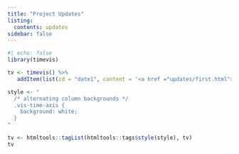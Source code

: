 ```yaml
---
title: "Project Updates"
listing:
  contents: updates
sidebar: false
---
```


```r
#| echo: false
library(timevis)

tv <- timevis() %>%
   addItem(list(id = "date1", content = '<a href ="updates/first.html">Website Deployed</a>', start = "2022-06-16"))

style <- "
  /* alternating column backgrounds */
  .vis-time-axis {
    background: white;
  }
"

tv <- htmltools::tagList(htmltools::tags$style(style), tv)
tv



```

